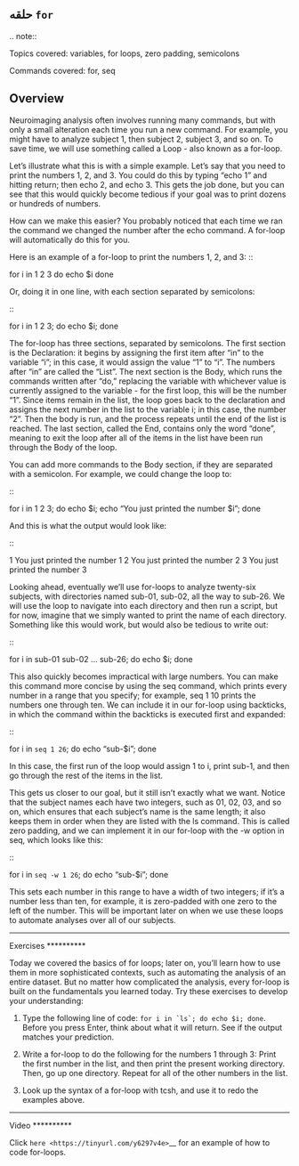 حلقه `for`
---------

.. note::

  Topics covered: variables, for loops, zero padding, semicolons
  
  Commands covered: for, seq



Overview
-------------

Neuroimaging analysis often involves running many commands, but with only a small alteration each time you run a new command. For example, you might have to analyze subject 1, then subject 2, subject 3, and so on. To save time, we will use something called a Loop - also known as a for-loop.

Let’s illustrate what this is with a simple example. Let’s say that you need to print the numbers 1, 2, and 3. You could do this by typing “echo 1” and hitting return; then echo 2, and echo 3. This gets the job done, but you can see that this would quickly become tedious if your goal was to print dozens or hundreds of numbers.

How can we make this easier? You probably noticed that each time we ran the command we changed the number after the echo command. A for-loop will automatically do this for you.

Here is an example of a for-loop to print the numbers 1, 2, and 3:
::

  for i in 1 2 3
  do echo $i
  done

Or, doing it in one line, with each section separated by semicolons:

::

  for i in 1 2 3; do echo $i; done

The for-loop has three sections, separated by semicolons. The first section is the Declaration: it begins by assigning the first item after “in” to the variable “i”; in this case, it would assign the value “1” to “i”. The numbers after “in” are called the “List”. The next section is the Body, which runs the commands written after “do,” replacing the variable with whichever value is currently assigned to the variable - for the first loop, this will be the number “1”. Since items remain in the list, the loop goes back to the declaration and assigns the next number in the list to the variable i; in this case, the number “2”. Then the body is run, and the process repeats until the end of the list is reached. The last section, called the End, contains only the word “done”, meaning to exit the loop after all of the items in the list have been run through the Body of the loop.

You can add more commands to the Body section, if they are separated with a semicolon. For example, we could change the loop to:

::

  for i in 1 2 3; do echo $i; echo “You just printed the number $i”; done
  
And this is what the output would look like:

::

  1
  You just printed the number 1
  2
  You just printed the number 2
  3
  You just printed the number 3

Looking ahead, eventually we’ll use for-loops to analyze twenty-six subjects, with directories named sub-01, sub-02, all the way to sub-26. We will use the loop to navigate into each directory and then run a script, but for now, imagine that we simply wanted to print the name of each directory. Something like this would work, but would also be tedious to write out:

::

  for i in sub-01 sub-02 … sub-26; do echo $i; done

This also quickly becomes impractical with large numbers. You can make this command more concise by using the seq command, which prints every number in a range that you specify; for example, seq 1 10 prints the numbers one through ten. We can include it in our for-loop using backticks, in which the command within the backticks is executed first and expanded:

::

  for i in `seq 1 26`; do echo “sub-$i”; done

In this case, the first run of the loop would assign 1 to i, print sub-1, and then go through the rest of the items in the list.

This gets us closer to our goal, but it still isn’t exactly what we want. Notice that the subject names each have two integers, such as 01, 02, 03, and so on, which ensures that each subject’s name is the same length; it also keeps them in order when they are listed with the ls command. This is called zero padding, and we can implement it in our for-loop with the -w option in seq, which looks like this:

::

  for i in `seq -w 1 26`; do echo “sub-$i”; done

This sets each number in this range to have a width of two integers; if it’s a number less than ten, for example, it is zero-padded with one zero to the left of the number. This will be important later on when we use these loops to automate analyses over all of our subjects.

-------

Exercises
**********

Today we covered the basics of for loops; later on, you’ll learn how to use them in more sophisticated contexts, such as automating the analysis of an entire dataset. But no matter how complicated the analysis, every for-loop is built on the fundamentals you learned today. Try these exercises to develop your understanding:

1. Type the following line of code: ``for i in `ls`; do echo $i; done``. Before you press Enter, think about what it will return. See if the output matches your prediction.

2. Write a for-loop to do the following for the numbers 1 through 3: Print the first number in the list, and then print the present working directory. Then, go up one directory. Repeat for all of the other numbers in the list.

3. Look up the syntax of a for-loop with tcsh, and use it to redo the examples above.


--------

Video
**********

Click `here <https://tinyurl.com/y6297v4e>`__ for an example of how to code for-loops.
